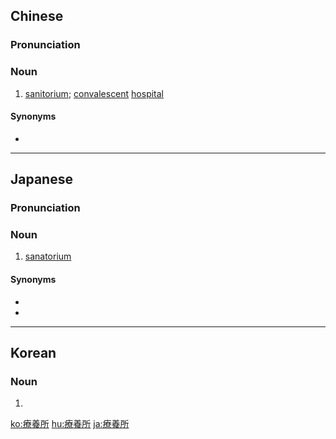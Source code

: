 {{also|疗养所}}
==Chinese==
{{zh-forms|s=疗养所|type=21}}

===Pronunciation===
{{zh-pron
|m=liáoyǎngsuǒ
|c=liu4 joeng5 so2
|cat=n
}}

===Noun===
{{zh-noun}}

# [[sanitorium]]; [[convalescent]] [[hospital]]

====Synonyms====
* {{zh-l|療養院}}

----

==Japanese==
{{ja-kanjitab|りょう|よう|しょ|yomi=o}}

===Pronunciation===
{{ja-pron|りょうようしょ|y=o}}

===Noun===
{{ja-noun|りょうようしょ}}

# [[sanatorium]]

====Synonyms====
* {{ja-r|サナトリウム}}
* {{ja-r|保養院|ほよういん}}

----

==Korean==
{{ko-hanjatab}}

===Noun===
{{ko-noun|hj|hangeul=요양소}}

# {{hanja form of|요양소|[[sanatorium]]}}

[[ko:療養所]]
[[hu:療養所]]
[[ja:療養所]]